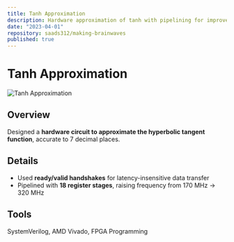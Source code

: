 ```yaml
---
title: Tanh Approximation
description: Hardware approximation of tanh with pipelining for improved performance.
date: "2023-04-01"
repository: saads312/making-brainwaves
published: true
---
```


# Tanh Approximation
![Tanh Approximation](/tanh.jpeg)

## Overview
Designed a **hardware circuit to approximate the hyperbolic tangent function**, accurate to 7 decimal places.

## Details
- Used **ready/valid handshakes** for latency-insensitive data transfer
- Pipelined with **18 register stages**, raising frequency from 170 MHz → 320 MHz

## Tools
SystemVerilog, AMD Vivado, FPGA Programming

